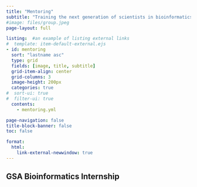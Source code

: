 ```yaml
---
title: "Mentoring"
subtitle: "Training the next generation of scientists in bioinformatics, computational biology, and AI."
#image: files/group.jpeg
page-layout: full

listing:  #an example of listing external links
#  template: item-default-external.ejs
- id: mentoring 
  sort: "lastname asc"
  type: grid
  fields: [image, title, subtitle]
  grid-item-align: center
  grid-columns: 3
  image-height: 200px
  categories: true
#  sort-ui: true
#  filter-ui: true
  contents: 
    - mentoring.yml

page-navigation: false
title-block-banner: false
toc: false

format:
  html:
    link-external-newwindow: true
---
```


## GSA Bioinformatics Internship
:::{#mentoring}
:::

